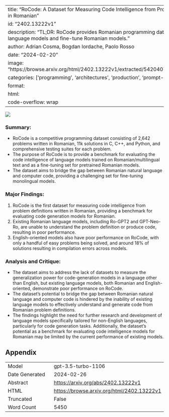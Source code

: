 
---
title: "RoCode: A Dataset for Measuring Code Intelligence from Problem Definitions in Romanian"
id: "2402.13222v1"
description: "TL;DR: RoCode provides Romanian programming dataset to evaluate language models and fine-tune Romanian models."
author: Adrian Cosma, Bogdan Iordache, Paolo Rosso
date: "2024-02-20"
image: "https://browse.arxiv.org/html/2402.13222v1/extracted/5420407/images/flag.png"
categories: ['programming', 'architectures', 'production', 'prompt-engineering']
format:
  html:
    code-overflow: wrap
---

![](https://browse.arxiv.org/html/2402.13222v1/extracted/5420407/images/flag.png)

### **Summary:**
- RoCode is a competitive programming dataset consisting of 2,642 problems written in Romanian, 11k solutions in C, C++, and Python, and comprehensive testing suites for each problem.
- The purpose of RoCode is to provide a benchmark for evaluating the code intelligence of language models trained on Romanian/multilingual text and as a fine-tuning set for pretrained Romanian models.
- The dataset aims to bridge the gap between Romanian natural language and computer code, providing a challenging set for fine-tuning monolingual models.

### **Major Findings:**
1. RoCode is the first dataset for measuring code intelligence from problem definitions written in Romanian, providing a benchmark for evaluating code generation models for Romanian.
2. Existing Romanian language models, including Ro-GPT2 and GPT-Neo-Ro, are unable to understand the problem definition or produce code, resulting in poor performance.
3. English-oriented models also have poor performance on RoCode, with only a handful of easy problems being solved, and around 18% of solutions resulting in compilation errors across models.

### **Analysis and Critique:**
- The dataset aims to address the lack of datasets to measure the generalization power for code-generation models in a language other than English, but existing language models, both Romanian and English-oriented, demonstrate poor performance on RoCode.
- The dataset's potential to bridge the gap between Romanian natural language and computer code is hindered by the inability of existing language models to effectively understand and generate code from Romanian problem definitions.
- The findings highlight the need for further research and development of language models specifically tailored for non-English languages, particularly for code generation tasks. Additionally, the dataset's potential as a benchmark for evaluating code intelligence models for Romanian may be limited by the current performance of existing models.

## Appendix

|          |          |
|----------|----------|
| Model     | gpt-3.5-turbo-1106       |
| Date Generated     | 2024-02-26       |
| Abstract | [https://arxiv.org/abs/2402.13222v1](https://arxiv.org/abs/2402.13222v1)        |
| HTML     | [https://browse.arxiv.org/html/2402.13222v1](https://browse.arxiv.org/html/2402.13222v1)       |
| Truncated       | False       |
| Word Count       | 5450       |